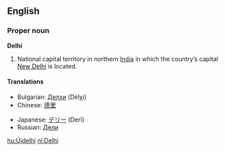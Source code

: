 ==English==
===Proper noun===
'''Delhi'''

#National capital territory in northern [[India]] in which the country’s capital [[New Delhi]] is located.

====Translations====
{{top}}
*Bulgarian: [[Делхи]] (Délχi)
*Chinese: [[德里]]
{{mid}}
*Japanese: [[デリー]] (Derī)
*Russian: [[Дели]] {{IPAchar|(Dɛ́li)}}
{{bottom}}

[[hu:Újdelhi]]
[[nl:Delhi]]